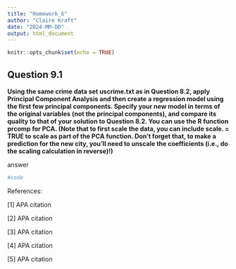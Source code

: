 ```yaml
---
title: "Homework_6"
author: "Claire Kraft"
date: "2024-MM-DD"
output: html_document
---
```


```r
knitr::opts_chunk$set(echo = TRUE)
```

## Question 9.1
**Using the same crime data set uscrime.txt as in Question 8.2, apply Principal Component Analysis and then create a regression model using the first few principal components. Specify your new model in terms of the original variables (not the principal components), and compare its quality to that of your solution to Question 8.2. You can use the R function prcomp for PCA. (Note that to first scale the data, you can include scale. = TRUE to scale as part of the PCA function. Don’t forget that, to make a prediction for the new city, you’ll need to unscale the coefficients (i.e., do the scaling calculation in reverse)!)**

answer
```r
#code
```



References:

[1] APA citation

[2] APA citation

[3] APA citation

[4] APA citation

[5] APA citation
